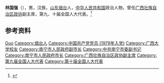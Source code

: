 {{Otheruses|other=名为林国强的其他人物|林国强}}

'''林国强'''（{{bd|1948年|10月|}}），男，汉族，[[山东|山东]][[烟台|烟台]]人，[[中华人民共和国|中华人民共和国]]政治人物，曾任[[广西壮族自治区政协|广西壮族自治区政协]]副主席，第九、十届全国人大代表。<ref>{{Cite web|title=林国强|url=http://www.nndqw.com/regionalCulture/detail.html?contentId=gjjy18&type=person&personColumnId=f26aa86e64d848c8bf60f6d9f19c54|accessdate=2020-09-19|work=南宁地情网}}</ref>

== 参考资料 ==
{{reflist}}

{{中国人物小作品}}

{{Authority control}}
{{DEFAULTSORT:Lin林}}
[[Category:林姓|Guo]]
[[Category:烟台人|Category:烟台人]]
[[Category:中国共产党党员_(1979年入党)|Category:中国共产党党员 (1979年入党)]]
[[Category:广西大学校友|Category:广西大学校友]]
[[Category:南宁市人民政府副市长|Category:南宁市人民政府副市长]]
[[Category:中共南宁市委副书记|Category:中共南宁市委副书记]]
[[Category:南宁市人民政府市长|Category:南宁市人民政府市长]]
[[Category:广西壮族自治区政协副主席|Category:广西壮族自治区政协副主席]]
[[Category:第九届全国人大代表|Category:第九届全国人大代表]]
[[Category:第十届全国人大代表|Category:第十届全国人大代表]]